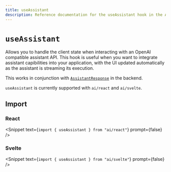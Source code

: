 ```yaml
---
title: useAssistant
description: Reference documentation for the useAssistant hook in the AI SDK UI
---
```


# `useAssistant`

Allows you to handle the client state when interacting with an OpenAI compatible assistant API. This hook is useful when you want to integrate assistant capibilities into your application, with the UI updated automatically as the assistant is streaming its execution.

This works in conjunction with [`AssistantResponse`]() in the backend.

`useAssistant` is currently supported with `ai/react` and `ai/svelte`.

## Import

### React

<Snippet text={`import { useAssistant } from "ai/react"`} prompt={false} />

### Svelte

<Snippet text={`import { useAssistant } from "ai/svelte"`} prompt={false} />

<ReferenceTable packageName="react" functionName="useAssistant" />
